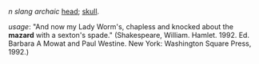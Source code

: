 ''n'' ''slang'' ''archaic'' [[head]]; [[skull]].

''usage'': "And now my Lady Worm's, chapless and knocked about the '''mazard''' with a sexton's spade." (Shakespeare, William. Hamlet. 1992. Ed. Barbara A Mowat and Paul Westine. New York: Washington Square Press, 1992.)